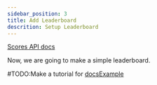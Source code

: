 ```yaml
---
sidebar_position: 3
title: Add Leaderboard
descrition: Setup Leaderboard
---
```

[Scores API docs](../../api/Scores.mdx)

Now, we are going to make a simple leaderboard.

#TODO:Make a tutorial for [docsExample](https://github.com/angelator312/LoudWolf/tree/main/docsExamples/tutorials/GetStarted/AddLeaderboard)
